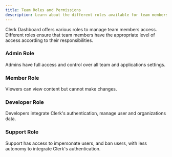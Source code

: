 ```yaml
---
title: Team Roles and Permissions
description: Learn about the different roles available for team members on a Clerk Dashboard.
---
```


Clerk Dashboard offers various roles to manage team members access. Different roles ensure that team members have the appropriate level of access according to their responsibilities.

### Admin Role

Admins have full access and control over all team and applications settings.

### Member Role

Viewers can view content but cannot make changes.

### Developer Role

Developers integrate Clerk's authentication, manage user and organizations data.

### Support Role

Support has access to impersonate users, and ban users, with less autonomy to
integrate Clerk's authentication.
